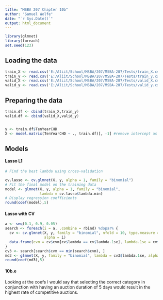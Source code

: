 ```yaml
---
title: "MSBA 207 Chapter 10b"
author: "Samuel Wolfe"
date: "`r Sys.Date()`"
output: html_document
---
```


```r
library(glmnet)
library(foreach)
set.seed(123)
```

## Loading the data

```r
train_X <- read.csv('E:/Aliit/School/MSBA/207/MSBA-207/Tests/train_X.csv')
train_y <- read.csv('E:/Aliit/School/MSBA/207/MSBA-207/Tests/train_y.csv')
valid_X <- read.csv('E:/Aliit/School/MSBA/207/MSBA-207/Tests/valid_X.csv')
valid_y <- read.csv('E:/Aliit/School/MSBA/207/MSBA-207/Tests/valid_y.csv')
```

## Preparing the data

```r
train.df <- cbind(train_X,train_y)
valid.df <- cbind(valid_X,valid_y)


y <- train.df$TenYearCHD
X <- model.matrix(TenYearCHD ~ ., train.df)[, -1] #remove intercept as glmnet will add intercept
```

## Models

#### Lasso L1

```r
# Find the best lambda using cross-validation

cv.lasso <- cv.glmnet(X, y, alpha = 1, family = "binomial")
# Fit the final model on the training data
model <- glmnet(X, y, alpha = 1, family = "binomial",
                lambda = cv.lasso$lambda.min)
# Display regression coefficients
round(coef(model),5)
```

#### Lasso with CV

```r
a <- seq(0.1, 0.9, 0.05)
search <- foreach(i = a, .combine = rbind) %dopar% {
  cv <- cv.glmnet(X, y, family = "binomial", nfold = 10, type.measure = "deviance", paralle = FALSE, 
                  alpha = i)
  data.frame(cvm = cv$cvm[cv$lambda == cv$lambda.1se], lambda.1se = cv$lambda.1se, alpha = i)
}
cv3 <- search[search$cvm == min(search$cvm), ]
md3 <- glmnet(X, y, family = "binomial", lambda = cv3$lambda.1se, alpha = cv3$alpha)
round(coef(md3),5)
```

#### 10b.e

Looking at the coefs I would say that selecting the correct category in conjunction with having an auction duration of 5 days would result in the highest rate of competitive auctions.
